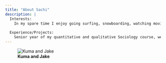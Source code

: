 ```yaml
---
title: "About Sachi"
description: |
  Interests: 
    In my spare time I enjoy going surfing, snowboarding, watching movies, going to the jiu jitsu gym, and hiking with my dogs!  I love animals especially dogs and cats, however I love learning about different wildlife species whether they are native or not.  I enjoy discussing topics about social injustices, racism and gender inequalities, and environmental justice!  
  
  Experience/Projects:
    Senior year of my quantitative and qualitative Sociology course, we were selected to help the City of San Jose by collecting and analyzing data regarding littering habits in downtown San Jose.  I also used to volunteer regularly in various local environmental clubs such as Keep Coyote Creek Beautiful (KCCB) by participating in weekly trash clean ups.
---
```




![**Kuma and Jake**](IMG_2284.jpg)
  
    
      

  
  
  


